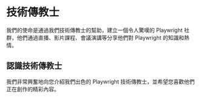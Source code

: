﻿

# 技術傳教士



我們的使命是通過我們技術傳教士的幫助，建立一個令人驚嘆的 Playwright 社群，他們通過直播、影片課程、會議演講等分享他們對 Playwright 的知識和熱情。

## 認識技術傳教士

我們非常興奮地向您介紹我們出色的 Playwright 技術傳教士，並希望您喜歡他們正在創作的精彩內容。

<ProfileCards people={ambassadors} />
